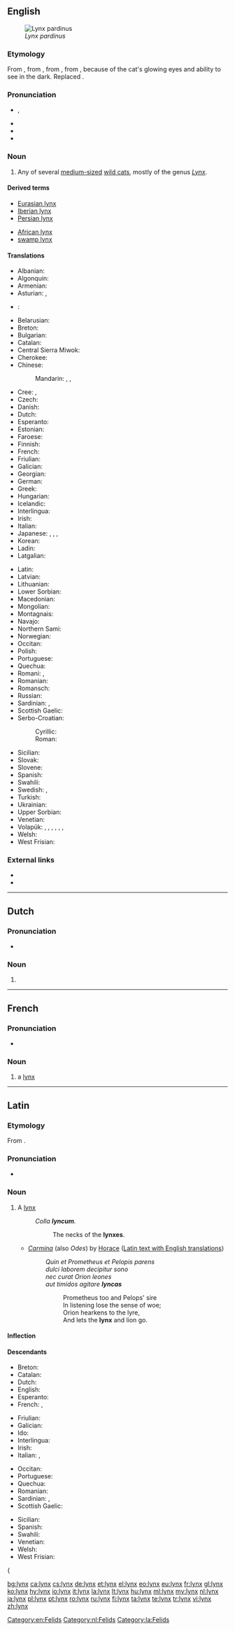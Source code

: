 {{also|Lynx}}
==English==
[[Image:Linces12.jpg|thumb|''Lynx pardinus'']]

===Etymology===
From {{etyl|enm|en}} {{term|lynx|lang=enm}}, from {{etyl|la|en}} {{term|lynx|lang=la}}, from {{etyl|grc|en}} {{term|λύγξ|lang=grc|sc=polytonic|tr=lunx}}, from {{etyl|ine-pro|en}} {{term/t|ine-pro|*lewk-||white; light; bright}}, because of the cat's glowing eyes and ability to see in the dark. Replaced {{etyl|ang|-}} {{term|lox|lang=ang}}.

===Pronunciation===
* {{enPR|lĭngks}}, {{IPA|/lɪŋks/}}
* {{audio|en-us-lynx.ogg|Audio (US)}}
* {{homophones|lang=en|links}}
* {{rhymes|ɪŋks}}

===Noun===
{{en-noun|es}}

# Any of several [[medium-sized]] [[wild cat]]s, mostly of the genus ''[[Lynx]]''.

====Derived terms====
{{rel-top|terms derived from ''lynx''}}
* [[Eurasian lynx]]
* [[Iberian lynx]]
* [[Persian lynx]]
{{rel-mid}}
* [[African lynx]]
* [[swamp lynx]]
{{rel-bottom}}

====Translations====
{{trans-top|wild cat}}
* Albanian: {{t|sq|rrëqebull}}
* Algonquin: {{t|alq|pijiw}}
* Armenian: {{t+|hy|լուսան|tr=lusan}}
* Asturian: {{t|ast|lince|m}}, {{t|ast|llince|m}}
* {{ttbc|eu}}: {{t|eu|[[ipar]] [[katamotz]]}} <!-- was "[[ipar]] [[katamotz]]" - assumed sum-of-parts; if an idiom, remove the wikilinks to the individual words. see [[User:Kephir/gadgets/xte#Translation_fixing]] -->
* Belarusian: {{t|be|рысь|f|tr=rys’}}
* Breton: {{t|br|lińs}}
* Bulgarian: {{t+|bg|рис|m|tr=ris|sc=Cyrl}}
* Catalan: {{t|ca|linx|m}}
* Central Sierra Miwok: {{t|csm|tolˑomˑa-}}
* Cherokee: {{t|chr|ᎬᎮ|tr=gvhe|sc=Cher}}
* Chinese:
*: Mandarin: {{t+|cmn|猞猁|tr=shēlì|sc=Hani}}, {{t|cmn|山貓|sc=Hani}}, {{t+|cmn|山猫|tr=shānmāo|sc=Hani}}
* Cree: {{t|cr|ᐱᔔ}}, {{t|cr|pishuu}}
* Czech: {{t+|cs|rys|m}}
* Danish: {{t+|da|los}}
* Dutch: {{t+|nl|lynx|m}}
* Esperanto: {{t|eo|linko}}
* Estonian: {{t+|et|ilves}}
* Faroese: {{t|fo|geypa}}
* Finnish: {{t+|fi|ilves}}
* French: {{t+|fr|lynx|m}}
* Friulian: {{t|fur|linç}}
* Galician: {{t+|gl|lince|m}}
* Georgian: {{t|ka|ფოცხვერი|tr=p'oc'xveri|sc=Geor}}
* German: {{t+|de|Luchs|m}}
* Greek: {{t+|el|λύγκας|m}}
* Hungarian: {{t+|hu|hiúz}}
* Icelandic: {{t+|is|gaupa|f}}
* Interlingua: {{t|ia|lynce}}
* Irish: {{t|ga|lincse}}
* Italian: {{t+|it|lince|f}}
* Japanese: {{t|ja|ヤマネコ|tr=yamaneko|sc=Jpan}}, {{t|ja|山猫|tr=やまねこ, yamaneko|sc=Jpan}}, {{t|ja|オオヤマネコ|tr=ōyamaneko|sc=Jpan}}, {{t|ja|大山猫|tr=おおやまねこ, ōyamaneko|sc=Jpan}}
* Korean: {{t|ko|스라소니|tr=seurasoni|sc=Hang}}
* Ladin: {{t|lld|lustrel}}
* Latgalian: {{t|ltg|mežakačs|m}}
{{trans-mid}}
* Latin: {{t+|la|lynx|c}}<!--NOTE: do not put the taxonomical name in as the Latin translation-->
* Latvian: {{t|lv|lūsis}}
* Lithuanian: {{t+|lt|lūšis}}
* Lower Sorbian: {{t|dsb|rys}}
* Macedonian: {{t+|mk|рис|m|tr=ris|sc=Cyrl}}
* Mongolian: {{t|mn|шилүүс|tr=šilüüs|sc=Cyrl}}
* Montagnais: {{t|moe|pishu}}
* Navajo: {{t|nv|náshdóí łibáhígíí}}
* Northern Sami: {{t|se|albbas}}
* Norwegian: {{t+|no|gaupe}}
* Occitan: {{t|oc|linx|m}}
* Polish: {{t+|pl|ryś|f}}
* Portuguese: {{t+|pt|lince|m}}
* Quechua: {{t|qu|linsi}}
* Romani: {{t|rom|divlio-murtano|m}}, {{t|rom|divlio-mutsa|f}}
* Romanian: {{t+|ro|linx}}
* Romansch: {{t|rm|luf tscherver}}
* Russian: {{t+|ru|рысь|f|tr=rys’|sc=Cyrl}}
* Sardinian: {{t|sc|linci}}, {{t|sc|lintze}}
* Scottish Gaelic: {{t|gd|lioncs|m}}
* Serbo-Croatian:
*: Cyrillic: {{t|sh|рис|m|sc=Cyrl}}
*: Roman: {{t|sh|ris|m}}
* Sicilian: {{t|scn|linci}}
* Slovak: {{t|sk|rys|m}}
* Slovene: {{t+|sl|ris|m}}
* Spanish: {{t+|es|lince|m}}
* Swahili: {{t|sw|linksi}}
* Swedish: {{t+|sv|lo|c}}, {{t+|sv|lodjur|n}}
* Turkish: {{t+|tr|vaşak}}
* Ukrainian: {{t|uk|рись|f|tr=rys’|sc=Cyrl}}
* Upper Sorbian: {{t|hsb|rys}}
* Venetian: {{t|vec|lenze}}
* Volapük: {{qualifier|♂♀}} {{t+|vo|lünk}}, {{qualifier|♂}} {{t|vo|hilünk}}, {{qualifier|♀}} {{t|vo|jilünk}}, {{qualifier|♂♀ offspring, young}} {{t|vo|lünkül}}, {{qualifier|♂ offspring}} {{t|vo|hilünkül}}, {{qualifier|♀ offspring}} {{t|vo|jilünkül}}, {{qualifier|older term}} {{t|vo|luxaf}}
* Welsh: {{t|cy|lyncs}}
* West Frisian: {{t|fy|lynks}}
{{trans-bottom}}

===External links===
* {{pedia}}
* {{specieslite}}

[[Category:en:Felids]]

----

==Dutch==

===Pronunciation===
* {{audio|Nl-lynx.ogg|audio}}

===Noun===
{{nl-noun|m|en|lynxje}}

# {{l|en|lynx}}

[[Category:nl:Felids]]

----

==French==

===Pronunciation===
* {{audio|Fr-lynx.ogg|audio}}

===Noun===
{{fr-noun|m|lynx}}

# a [[#Noun|lynx]]

----

==Latin==

===Etymology===
From {{etyl|grc|la}} {{term|λύγξ|tr=lunks|sc=Grek|lang=grc}}.

===Pronunciation===
* {{a|Classical}} {{IPA|/lʏnks/|lang=la}}

===Noun===
{{la-noun|lynx|lyncis|lyncis|c|third}}

# A [[lynx#English|lynx]]
#: ''Colla '''lyncum'''.''
#:: The necks of the '''lynxes'''.
#* ''[[w:Odes (Horace)|Carmina]]'' (also ''Odes'') by [[w:Horace|Horace]] ([http://www.perseus.tufts.edu/hopper/text?doc=Perseus:abo:phi,0893,001:2:13 Latin text with English translations])
#*: ''Quin et Prometheus et Pelopis parens''
#*: ''dulci laborem decipitur sono''
#*: ''nec curat Orion leones''
#*: ''aut timidos agitare '''lyncas'''''
#*:: Prometheus too and Pelops' sire
#*:: In listening lose the sense of woe;
#*:: Orion hearkens to the lyre,
#*:: And lets the '''lynx''' and lion go.

====Inflection====
{{la-decl-3rd|lynx|lync}}

====Descendants====
{{top4}}
* Breton: {{l|br|lińs}}
* Catalan: {{l|ca|linx}}
* Dutch: {{l|nl|lynx}}
* English: {{l|en|lynx}}
* Esperanto: {{l|eo|linko}}
* French: {{l|fr|lynx}}, {{l|fr|once}}
{{mid4}}
* Friulian: {{l|fur|linç}}
* Galician: {{l|gl|lince}}
* Ido: {{l|io|linco}}
* Interlingua: {{l|ia|lynce}}
* Irish: {{l|ga|lincse}}
* Italian: {{l|it|lince}}, {{l|it|lonza}}
{{mid4}}
* Occitan: {{l|oc|linx}}
* Portuguese: {{l|pt|lince}}
* Quechua: {{l|qu|linsi}}
* Romanian: {{l|ro|linx}}
* Sardinian: {{l|sc|linci}}, {{l|sc|lintze}}
* Scottish Gaelic: {{l|gd|lioncs}}
{{mid4}}
* Sicilian: {{l|scn|linci}}
* Spanish: {{l|es|lince}}
* Swahili: {{l|sw|linksi}}
* Venetian: {{l|vec|lenze}}
* Welsh: {{l|cy|lyncs}}
* West Frisian: {{l|fy|lynks}}
{{{bottom}}

[[Category:la:Felids]]

[[bg:lynx]]
[[ca:lynx]]
[[cs:lynx]]
[[de:lynx]]
[[et:lynx]]
[[el:lynx]]
[[eo:lynx]]
[[eu:lynx]]
[[fr:lynx]]
[[gl:lynx]]
[[ko:lynx]]
[[hy:lynx]]
[[io:lynx]]
[[it:lynx]]
[[la:lynx]]
[[lt:lynx]]
[[hu:lynx]]
[[ml:lynx]]
[[my:lynx]]
[[nl:lynx]]
[[ja:lynx]]
[[pl:lynx]]
[[pt:lynx]]
[[ro:lynx]]
[[ru:lynx]]
[[fi:lynx]]
[[ta:lynx]]
[[te:lynx]]
[[tr:lynx]]
[[vi:lynx]]
[[zh:lynx]]